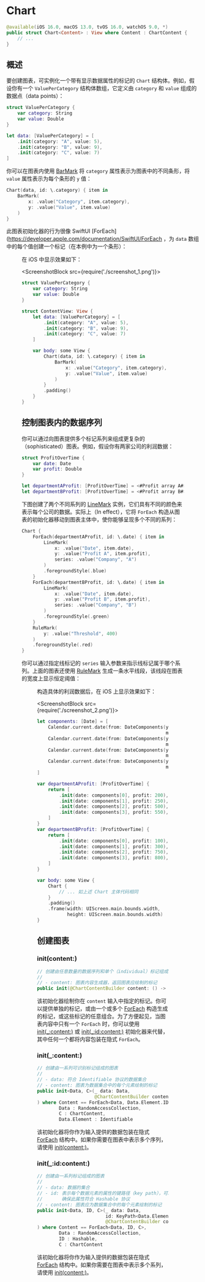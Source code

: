 # Chart

<OriginalSource
  title="Chart"
  url="https://developer.apple.com/documentation/charts/chart"
  summary="显示图表的 SwiftUI 视图"
/>

```swift
@available(iOS 16.0, macOS 13.0, tvOS 16.0, watchOS 9.0, *)
public struct Chart<Content> : View where Content : ChartContent {
    // ...
}
```

## 概述

要创建图表，可实例化一个带有显示数据属性的标记的 `Chart` 结构体。例如，假设你有一个 `ValuePerCategory` 结构体数组，它定义由 `category` 和 `value` 组成的数据点（data points）：

```swift
struct ValuePerCategory {
    var category: String
    var value: Double
}

let data: [ValuePerCategory] = [
    .init(category: "A", value: 5),
    .init(category: "B", value: 9),
    .init(category: "C", value: 7)
]
```

你可以在图表内使用 [BarMark](https://developer.apple.com/documentation/charts/barmark) 将 `category` 属性表示为图表中的不同条形，将 `value` 属性表示为每个条形的 `y` 值：

```swift
Chart(data, id: \.category) { item in
    BarMark(
        x: .value("Category", item.category),
        y: .value("Value", item.value)
    )
}
```

此图表初始化器的行为很像 SwiftUI [ForEach](https://developer.apple.com/documentation/SwiftUI/ForEach ，为 `data` 数组中的每个值创建一个标记（在本例中为一个条形）：

<Figure src={require("./image_1.png")} size={320} />

在 iOS 中显示效果如下：

<ScreenshotBlock src={require('./screenshot_1.png')}>

```swift
struct ValuePerCategory {
    var category: String
    var value: Double
}

struct ContentView: View {
    let data: [ValuePerCategory] = [
        .init(category: "A", value: 5),
        .init(category: "B", value: 9),
        .init(category: "C", value: 7)
    ]

    var body: some View {
        Chart(data, id: \.category) { item in
            BarMark(
                x: .value("Category", item.category),
                y: .value("Value", item.value)
            )
        }
        .padding()
    }
}
```

</ScreenshotBlock>

## 控制图表内的数据序列

你可以通过向图表提供多个标记系列来组成更复杂的（sophisticated）图表。例如，假设你有两家公司的利润数据：

```swift
struct ProfitOverTime {
    var date: Date
    var profit: Double
}

let departmentAProfit: [ProfitOverTime] = <#Profit array A#>
let departmentBProfit: [ProfitOverTime] = <#Profit array B#>
```

下图创建了两个不同系列的 [LineMark](https://developer.apple.com/documentation/charts/linemark) 实例，它们具有不同的颜色来表示每个公司的数据。实际上（In effect），它将 `ForEach` 构造从图表的初始化器移动到图表主体中，使你能够呈现多个不同的系列：

```swift
Chart {
    ForEach(departmentAProfit, id: \.date) { item in
        LineMark(
            x: .value("Date", item.date),
            y: .value("Profit A", item.profit),
            series: .value("Company", "A")
        )
        .foregroundStyle(.blue)
    }
    ForEach(departmentBProfit, id: \.date) { item in
        LineMark(
            x: .value("Date", item.date),
            y: .value("Profit B", item.profit),
            series: .value("Company", "B")
        )
        .foregroundStyle(.green)
    }
    RuleMark(
        y: .value("Threshold", 400)
    )
    .foregroundStyle(.red)
}
```

你可以通过指定线标记的 `series` 输入参数来指示线标记属于哪个系列。上面的图表还使用 [RuleMark](https://developer.apple.com/documentation/charts/rulemark) 生成一条水平线段，该线段在图表的宽度上显示恒定阈值：

<Figure src={require("./image_2.png")} size={480} />

构造具体的利润数据后，在 iOS 上显示效果如下：

<ScreenshotBlock src={require('./screenshot_2.png')}>

```swift
let components: [Date] = [
    Calendar.current.date(from: DateComponents(year: 2023,
                                               month: 1))!,
    Calendar.current.date(from: DateComponents(year: 2023,
                                               month: 2))!,
    Calendar.current.date(from: DateComponents(year: 2023,
                                               month: 3))!,
    Calendar.current.date(from: DateComponents(year: 2023,
                                               month: 4))!,
]

var departmentAProfit: [ProfitOverTime] {
    return [
        .init(date: components[0], profit: 200),
        .init(date: components[1], profit: 250),
        .init(date: components[2], profit: 500),
        .init(date: components[3], profit: 550),
    ]
}
var departmentBProfit: [ProfitOverTime] {
    return [
        .init(date: components[0], profit: 100),
        .init(date: components[1], profit: 300),
        .init(date: components[2], profit: 750),
        .init(date: components[3], profit: 800),
    ]
}

var body: some View {
    Chart {
        // ... 如上述 Chart 主体代码相同
    }
    .padding()
    .frame(width: UIScreen.main.bounds.width,
           height: UIScreen.main.bounds.width)
}
```

</ScreenshotBlock>

## 创建图表

### init(content:)

```swift
// 创建由任意数量的数据序列和单个（individual）标记组成的图表
//
// - content: 图表内容生成器，返回图表应绘制的标记
public init(@ChartContentBuilder content: () -> Content)
```

该初始化器绘制你在 `content` 输入中指定的标记。你可以提供单独的标记，或由一个或多个 [ForEach](https://developer.apple.com/documentation/SwiftUI/ForEach) 构造生成的标记，或这些标记的任意组合。为了方便起见，当图表内容中只有一个 `ForEach` 时，你可以使用 [init(\_:content:)](<https://developer.apple.com/documentation/charts/chart/init(_:content:)>) 或 [init(\_:<wbr/>id:content:)](<https://developer.apple.com/documentation/charts/chart/init(_:id:content:)>) 初始化器来代替，其中任何一个都将内容包装在隐式 `ForEach`。

### init(\_:content:)

```swift
// 创建由一系列可识别标记组成的图表
//
// - data: 符合 Identifiable 协议的数据集合
// - content: 图表为数据集合中的每个元素绘制的标记
public init<Data, C>(_ data: Data,
                     @ChartContentBuilder content: @escaping (Data.Element) -> C
) where Content == ForEach<Data, Data.Element.ID, C>,
        Data : RandomAccessCollection,
        C : ChartContent,
        Data.Element : Identifiable
```

该初始化器将你作为输入提供的数据包装在隐式 [ForEach](https://developer.apple.com/documentation/SwiftUI/ForEach) 结构中。如果你需要在图表中表示多个序列，请使用 [init(content:)](<https://developer.apple.com/documentation/charts/chart/init(content:)>)。

### init(\_:<wbr/>id:content:)

```swift
// 创建由一系列标记组成的图表
//
// - data: 数据的集合
// - id: 表示每个数据元素的属性的键路径（key path），可以充当该元素的唯一标识符
//       确保此属性符合 Hashable 协议
// - content: 图表应为数据集合中的每个元素绘制的标记
public init<Data, ID, C>(_ data: Data,
                         id: KeyPath<Data.Element, ID>,
                         @ChartContentBuilder content: @escaping (Data.Element) -> C
) where Content == ForEach<Data, ID, C>,
        Data : RandomAccessCollection,
        ID : Hashable,
        C : ChartContent
```

该初始化器将你作为输入提供的数据包装在隐式 [ForEach](https://developer.apple.com/documentation/SwiftUI/ForEach) 结构中。如果你需要在图表中表示多个系列，请使用 [init(content:)](<https://developer.apple.com/documentation/charts/chart/init(content:)>)。
